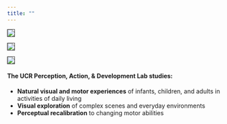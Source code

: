 ```yaml
---
title: ""
---
```


::: {layout-ncol="3"}
![](images/hmet2.jpg){style="border: 1px solid rgba(0, 0, 0, .8);border-radius: 0px;"}

![](images/hmet1.jpg){style="border: 1px solid rgba(0, 0, 0, .8);border-radius: 0px;"}

![](images/ret1.jpg){style="border: 1px solid rgba(0, 0, 0, .8);border-radius: 0px;"}
:::




#### The UCR Perception, Action, & Development Lab studies:

-   [**Natural visual and motor experiences**]{.text-primary} of infants, children, and adults in activities of daily living
-   [**Visual exploration**]{.text-primary} of complex scenes and everyday environments
-   [**Perceptual recalibration**]{.text-primary} to changing motor abilities
